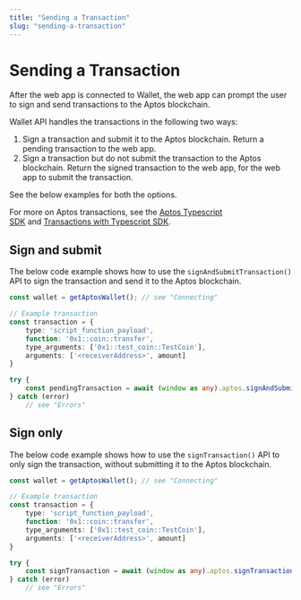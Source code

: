 ```yaml
---
title: "Sending a Transaction"
slug: "sending-a-transaction"
---
```


# Sending a Transaction

After the web app is connected to Wallet, the web app can prompt the user to sign and send transactions to the Aptos blockchain.

Wallet API handles the transactions in the following two ways: 

1. Sign a transaction and submit it to the Aptos blockchain. Return a pending transaction to the web app. 
2. Sign a transaction but do not submit the transaction to the Aptos blockchain. Return the signed transaction to the web app, for the web app to submit the transaction. 

See the below examples for both the options. 

<Info>For more on Aptos transactions, see the&nbsp;[Aptos Typescript SDK](https://aptos-labs.github.io/ts-sdk-doc/)&nbsp;and&nbsp;[Transactions with Typescript SDK](https://aptos.dev/sdks/transactions-with-ts-sdk). </Info>


## Sign and submit

The below code example shows how to use the `signAndSubmitTransaction()` API to sign the transaction and send it to the Aptos blockchain.

```typescript
const wallet = getAptosWallet(); // see "Connecting"

// Example transaction
const transaction = {
    type: 'script_function_payload',
    function: '0x1::coin::transfer',
    type_arguments: ['0x1::test_coin::TestCoin'],
    arguments: ['<receiverAddress>', amount]
}

try {
    const pendingTransaction = await (window as any).aptos.signAndSubmitTransaction(transaction)
} catch (error)
    // see "Errors"
```


## Sign only

The below code example shows how to use the `signTransaction()` API to only sign the transaction, without submitting it to the Aptos blockchain.


```typescript
const wallet = getAptosWallet(); // see "Connecting"

// Example transaction
const transaction = {
    type: 'script_function_payload',
    function: '0x1::coin::transfer',
    type_arguments: ['0x1::test_coin::TestCoin'],
    arguments: ['<receiverAddress>', amount]
}

try {
    const signTransaction = await (window as any).aptos.signTransaction(transaction)
} catch (error)
    // see "Errors"
```